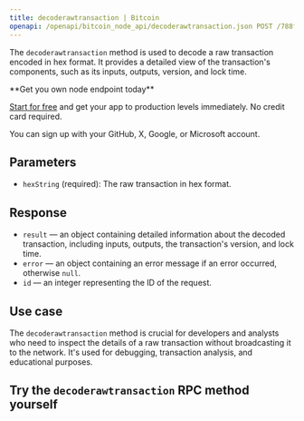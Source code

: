 ---
title: decoderawtransaction | Bitcoin
openapi: /openapi/bitcoin_node_api/decoderawtransaction.json POST /788f110831fe13808302bd79796d55e8
---

The `decoderawtransaction` method is used to decode a raw transaction encoded in hex format. It provides a detailed view of the transaction's components, such as its inputs, outputs, version, and lock time.

<Check>
**Get you own node endpoint today**

[Start for free](https://console.chainstack.com/) and get your app to production levels immediately. No credit card required.

You can sign up with your GitHub, X, Google, or Microsoft account.
</Check>


## Parameters

* `hexString` (required): The raw transaction in hex format.

## Response

* `result` — an object containing detailed information about the decoded transaction, including inputs, outputs, the transaction's version, and lock time.
* `error` — an object containing an error message if an error occurred, otherwise `null`.
* `id` — an integer representing the ID of the request.

## Use case

The `decoderawtransaction` method is crucial for developers and analysts who need to inspect the details of a raw transaction without broadcasting it to the network. It's used for debugging, transaction analysis, and educational purposes.

## Try the `decoderawtransaction` RPC method yourself